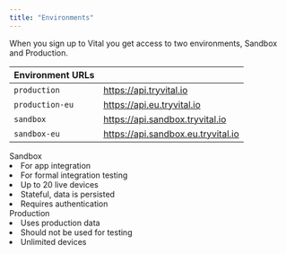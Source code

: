 ```yaml
---
title: "Environments"
---
```


When you sign up to Vital you get access to two environments, Sandbox and Production.

| Environment URLs |                                    |
| ---------------- | ---------------------------------- |
| `production`     | https://api.tryvital.io            |
| `production-eu`  | https://api.eu.tryvital.io         |
| `sandbox`        | https://api.sandbox.tryvital.io    |
| `sandbox-eu`     | https://api.sandbox.eu.tryvital.io |

<div className="flex flex-row justify-between">
  <div>
    <div>Sandbox</div>
    <li>For app integration</li>
    <li>For formal integration testing</li>
    <li>Up to 20 live devices</li>
    <li>Stateful, data is persisted</li>
    <li>Requires authentication</li>
  </div>
  <div>
    <div>Production</div>
    <li>Uses production data</li>
    <li>Should not be used for testing</li>
    <li>Unlimited devices</li>
  </div>
</div>

